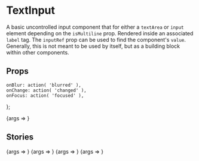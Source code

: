 
<Meta title="TextInput" component={TextInput} />

# TextInput

A basic uncontrolled input component that for either a `textArea` or `input` element depending on the `isMultiline` prop.
Rendered inside an associated `label` tag. The `inputRef` prop can be used to find the component's `value`.
Generally, this is not meant to be used by itself, but as a building block within other components.

## Props

	onBlur: action( 'blurred' ),
	onChange: action( 'changed' ),
	onFocus: action( 'focused' ),
};

<Canvas>
	<Story
		args={{
			id: 'search',
			placeholder: 'Search',
		}}
		name="Default"
	>
		{args => <TextInput {...args} />}
	</Story>
</Canvas>

<ArgsTable story="Default" />

## Stories

<Canvas>
	<Story
		args={{
			...defaultActions,
			id: 'email',
			defaultValue: 'example@qz.com',
			readOnly: true,
		}}
		name="ReadOnly"
	>
		{args => <TextInput {...args} />}
	</Story>
</Canvas>

<Canvas>
	<Story
		args={{
			...defaultActions,
			autoComplete: true,
			id: 'email',
			label: 'Email',
			placeholder: 'example@qz.com',
			required: true,
			type: 'email',
		}}
		name="Email"
	>
		{args => <TextInput {...args} />}
	</Story>
</Canvas>

<Canvas>
	<Story
		args={{
			...defaultActions,
			id: 'password',
			label: 'Password',
			required: true,
			type: 'password',
		}}
		name="Password"
	>
		{args => <TextInput {...args} />}
	</Story>
</Canvas>

<Canvas>
	<Story
		args={{
			...defaultActions,
			id: 'textarea',
			label: 'Message',
			isMultiline: true,
		}}
		name="TextArea"
	>
		{args => <TextInput {...args} />}
	</Story>
</Canvas>